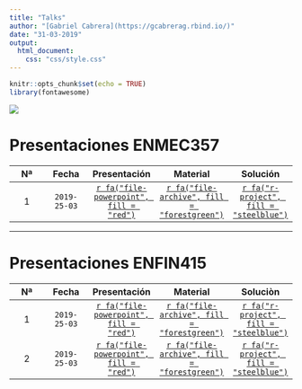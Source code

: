 ```yaml
---
title: "Talks"
author: "[Gabriel Cabrera](https://gcabrerag.rbind.io/)"
date: "31-03-2019"
output: 
  html_document:
    css: "css/style.css"
---
```


```r
knitr::opts_chunk$set(echo = TRUE)
library(fontawesome)
```

![](https://escudouchile.files.wordpress.com/2012/06/logo-facultad-de-economc3ada-y-negocios-universidad-de-chile.png)

# **Presentaciones ENMEC357**
  
<p>  
                                                                                                                        
|Nª   |Fecha       |Presentación                                                           |Material                                                           |Solución                                                               | 
|:---:|:---:       |:---:                                                                  |:---:                                                              |:---:                                                                  |
|1    |`2019-25-03`|[`r fa("file-powerpoint", fill = "red")`](xaringan/enmec_t1/index.html)|[`r fa("file-archive", fill = "forestgreen")`](https://www.dropbox.com/s/mmil33cylowumkz/material.zip?dl=1)|[`r fa("r-project", fill = "steelblue")`](https://www.dropbox.com/s/gjr3cvgphlue3at/solution.zip?dl=1)|


---

# **Presentaciones ENFIN415**

<p>                 
 
|Nª   |Fecha       |Presentación                                                            |Material                                                          |Soluciòn                                                              |
|:---:|:---:       |:---:                                                                   |:---:                                                             |:---:                                                                 |  
|1    |`2019-25-03`|[`r fa("file-powerpoint", fill = "red")`](xaringan/enmec_t1/index.html) |[`r fa("file-archive", fill = "forestgreen")`](https://www.dropbox.com/s/mmil33cylowumkz/material.zip?dl=1)|[`r fa("r-project", fill = "steelblue")`](https://www.dropbox.com/s/gjr3cvgphlue3at/solution.zip?dl=1)| 
|2    |`2019-25-03`|[`r fa("file-powerpoint", fill = "red")`](beamer/enfin_t2/index.pdf)    |[`r fa("file-archive", fill = "forestgreen")`](https://www.dropbox.com/s/mmil33cylowumkz/material.zip?dl=1)|[`r fa("r-project", fill = "steelblue")`](https://www.dropbox.com/s/gjr3cvgphlue3at/solution.zip?dl=1)| 

